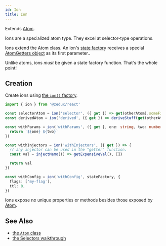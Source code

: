 ```yaml
---
id: Ion
title: Ion
---
```


Extends [Atom](Atom).

Ions are a specialized atom type. They excel at selector-type operations.

Ions extend the Atom class. An ion's [state factory](../glossary#state-factory) receives a special [AtomGetters object](../types/AtomGetters) as its first parameter..

Unlike atoms, ions _must_ be given a state factory function. That's the whole point!

## Creation

Create ions using [the `ion()` factory](../factories/ion).

```ts
import { ion } from '@zedux/react'

const selectorAtom = ion('selector', ({ get }) => get(otherAtom).someField)
const derivedAtom = ion('derived', ({ get }) => deriveStuff(get(otherAtom)))

const withParams = ion('withParams', ({ get }, one: string, two: number) => {
  return `${one} ${two}`
})

const withInjectors = ion('withInjectors', ({ get }) => {
  // any injector can be used in the "getter" function.
  const val = injectMemo(() => getExpensiveVal(), [])

  return val
})

const withConfig = ion('withConfig', stateFactory, {
  flags: ['my-flag'],
  ttl: 0,
})
```

Ions expose no unique properties or methods besides those exposed by [Atom](Atom).

## See Also

- [the `Atom` class](Atom)
- [the Selectors walkthrough](../../walkthrough/selectors)
